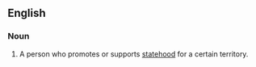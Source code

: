 ==English==

===Noun===
{{en-noun}}

# A person who promotes or supports [[statehood]] for a certain territory.